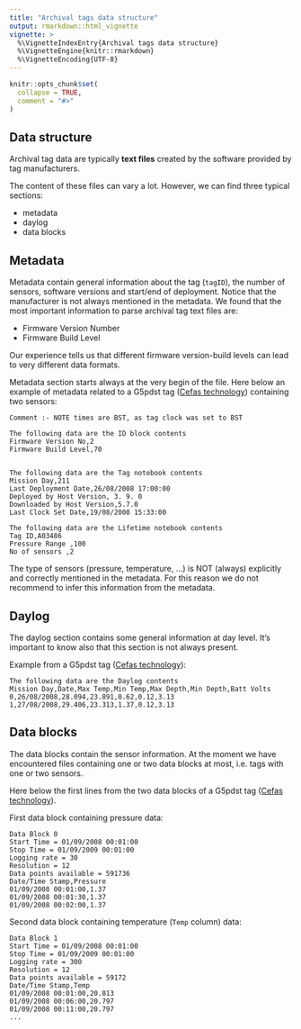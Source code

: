 ```yaml
---
title: "Archival tags data structure"
output: rmarkdown::html_vignette
vignette: >
  %\VignetteIndexEntry{Archival tags data structure}
  %\VignetteEngine{knitr::rmarkdown}
  %\VignetteEncoding{UTF-8}
---
```


```r
knitr::opts_chunk$set(
  collapse = TRUE,
  comment = "#>"
)
```

## Data structure

Archival tag data are typically **text files** created by the software provided by tag manufacturers.

The content of these files can vary a lot. However, we can find three typical sections:

- metadata
- daylog
- data blocks


## Metadata

Metadata contain general information about the tag (`tagID`), the number of sensors, software versions and start/end of deployment. Notice that the manufacturer is not always mentioned in the metadata. We found that the most important information to parse archival tag text files are:

- Firmware Version Number
- Firmware Build Level

Our experience tells us that different firmware version-build levels can lead to very different data formats.

Metadata section starts always at the very begin of the file. Here below an example of metadata related to a G5pdst tag ([Cefas technology](https://cefastechnology.co.uk/)) containing two sensors:

```
Comment :- NOTE times are BST, as tag clock was set to BST

The following data are the ID block contents
Firmware Version No,2
Firmware Build Level,70


The following data are the Tag notebook contents
Mission Day,211
Last Deployment Date,26/08/2008 17:00:00
Deployed by Host Version, 3. 9. 0
Downloaded by Host Version,5.7.0
Last Clock Set Date,19/08/2008 15:33:00

The following data are the Lifetime notebook contents
Tag ID,A03486
Pressure Range ,100
No of sensors ,2
```

The type of sensors (pressure, temperature, ...) is NOT (always) explicitly and correctly mentioned in the metadata. For this reason we do not recommend to infer this information from the metadata.


## Daylog

The daylog section contains some general information at day level. It's important to know also that this section is not always present.

Example from a G5pdst tag ([Cefas technology](https://cefastechnology.co.uk/)):

```
The following data are the Daylog contents
Mission Day,Date,Max Temp,Min Temp,Max Depth,Min Depth,Batt Volts
0,26/08/2008,28.094,23.891,0.62,0.12,3.13
1,27/08/2008,29.406,23.313,1.37,0.12,3.13
```


## Data blocks

The data blocks contain the sensor information. At the moment we have encountered files containing one or two data blocks at most, i.e. tags with one or two sensors.

Here below the first lines from the two data blocks of a G5pdst tag ([Cefas technology](https://cefastechnology.co.uk/)).

First data block containing pressure data:

```
Data Block 0
Start Time = 01/09/2008 00:01:00
Stop Time = 01/09/2009 00:01:00
Logging rate = 30
Resolution = 12
Data points available = 591736
Date/Time Stamp,Pressure
01/09/2008 00:01:00,1.37
01/09/2008 00:01:30,1.37
01/09/2008 00:02:00,1.37
```

Second data block containing temperature (`Temp` column) data:

```
Data Block 1
Start Time = 01/09/2008 00:01:00
Stop Time = 01/09/2009 00:01:00
Logging rate = 300
Resolution = 12
Data points available = 59172
Date/Time Stamp,Temp
01/09/2008 00:01:00,20.813
01/09/2008 00:06:00,20.797
01/09/2008 00:11:00,20.797
...
```
